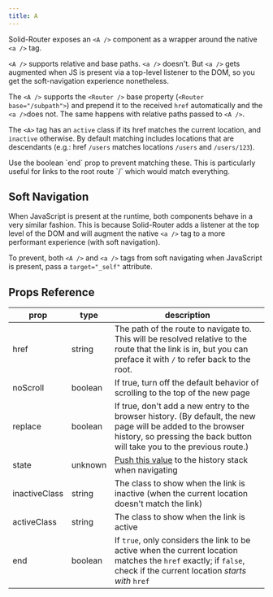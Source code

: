 ```yaml
---
title: A
---
```


Solid-Router exposes an `<A />` component as a wrapper around the native `<a />` tag.

`<A />` supports relative and base paths. `<a />` doesn't. But `<a />` gets augmented
when JS is present via a top-level listener to the DOM, so you get the
soft-navigation experience nonetheless.

The `<A />` supports the `<Router />` base property (`<Router base="/subpath">`) and prepend it to the received `href` automatically and the `<a />`does not.
The same happens with relative paths passed to `<A />`.

The `<A>` tag has an `active` class if its href matches the current location, and `inactive` otherwise.
By default matching includes locations that are descendants (e.g.: href `/users` matches locations `/users` and `/users/123`).

<Callout type="tip">
	Use the boolean `end` prop to prevent matching these. This is particularly
	useful for links to the root route `/` which would match everything.
</Callout>

## Soft Navigation

When JavaScript is present at the runtime, both components behave in a very similar fashion.
This is because Solid-Router adds a listener at the top level of the DOM and will augment the native `<a />` tag to a more performant experience (with soft navigation).

<Callout type="info">

To prevent, both `<A />` and `<a />` tags from soft navigating when JavaScript is present, pass a `target="_self"` attribute.

</Callout>

## Props Reference

| prop          | type    | description                                                                                                                                                                              |
| ------------- | ------- | ---------------------------------------------------------------------------------------------------------------------------------------------------------------------------------------- |
| href          | string  | The path of the route to navigate to. This will be resolved relative to the route that the link is in, but you can preface it with `/` to refer back to the root.                        |
| noScroll      | boolean | If true, turn off the default behavior of scrolling to the top of the new page                                                                                                           |
| replace       | boolean | If true, don't add a new entry to the browser history. (By default, the new page will be added to the browser history, so pressing the back button will take you to the previous route.) |
| state         | unknown | [Push this value](https://developer.mozilla.org/en-US/docs/Web/API/History/pushState) to the history stack when navigating                                                               |
| inactiveClass | string  | The class to show when the link is inactive (when the current location doesn't match the link)                                                                                           |
| activeClass   | string  | The class to show when the link is active                                                                                                                                                |
| end           | boolean | If `true`, only considers the link to be active when the current location matches the `href` exactly; if `false`, check if the current location _starts with_ `href`                     |
